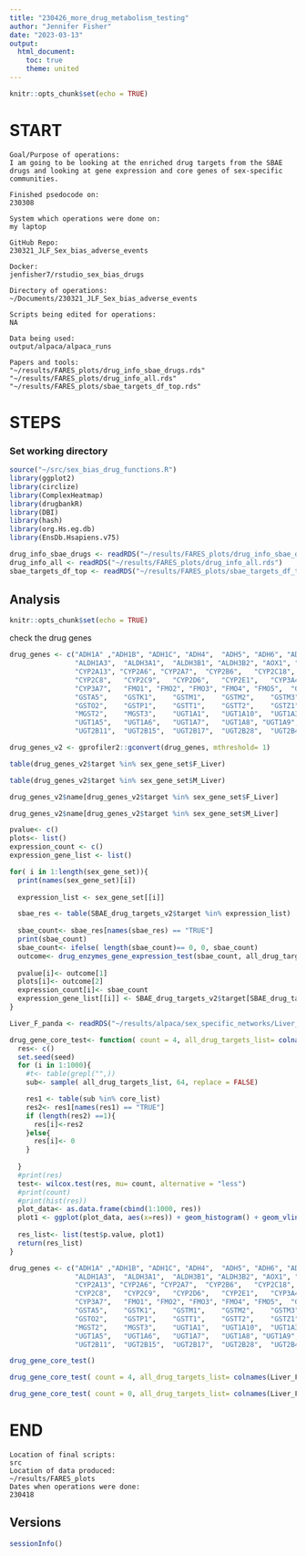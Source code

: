 ```yaml
---
title: "230426_more_drug_metabolism_testing"
author: "Jennifer Fisher"
date: "2023-03-13"
output:
  html_document:
    toc: true
    theme: united
---
```


```r
knitr::opts_chunk$set(echo = TRUE)
```


# START 
    Goal/Purpose of operations: 
    I am going to be looking at the enriched drug targets from the SBAE drugs and looking at gene expression and core genes of sex-specific communities. 
    
    Finished psedocode on:
    230308
    
    System which operations were done on: 
    my laptop
    
    GitHub Repo:
    230321_JLF_Sex_bias_adverse_events
    
    Docker: 
    jenfisher7/rstudio_sex_bias_drugs
    
    Directory of operations:
    ~/Documents/230321_JLF_Sex_bias_adverse_events
    
    Scripts being edited for operations:
    NA
    
    Data being used:
    output/alpaca/alpaca_runs
    
    Papers and tools: 
    "~/results/FARES_plots/drug_info_sbae_drugs.rds"
    "~/results/FARES_plots/drug_info_all.rds"
    "~/results/FARES_plots/sbae_targets_df_top.rds"

# STEPS

### Set working directory 
```r
source("~/src/sex_bias_drug_functions.R")
library(ggplot2)
library(circlize)
library(ComplexHeatmap)
library(drugbankR)
library(DBI)
library(hash)
library(org.Hs.eg.db)
library(EnsDb.Hsapiens.v75)
```


```r
drug_info_sbae_drugs <- readRDS("~/results/FARES_plots/drug_info_sbae_drugs.rds")
drug_info_all <- readRDS("~/results/FARES_plots/drug_info_all.rds")
sbae_targets_df_top <- readRDS("~/results/FARES_plots/sbae_targets_df_top.rds")
```



## Analysis

```r
knitr::opts_chunk$set(echo = TRUE)
```

check the drug genes
```r
drug_genes <- c("ADH1A"	,"ADH1B", "ADH1C", "ADH4",	"ADH5",	"ADH6",	"ADH7",	
                "ALDH1A3",	"ALDH3A1",	"ALDH3B1", "ALDH3B2", "AOX1", "CYP1A2",
                "CYP2A13", "CYP2A6", "CYP2A7",	"CYP2B6",	"CYP2C18",	"CYP2C19",
                "CYP2C8",	"CYP2C9",	"CYP2D6",	"CYP2E1",	"CYP3A4",	"CYP3A43",	"CYP3A5",
                "CYP3A7",	"FMO1",	"FMO2",	"FMO3", "FMO4",	"FMO5",  "GSTA1", "GSTA2", 	"GSTA3",	"GSTA4",
                "GSTA5",	"GSTK1",	"GSTM1",	"GSTM2",	"GSTM3",	"GSTM4",	"GSTM5",	"GSTO1",
                "GSTO2",	"GSTP1",	"GSTT1",	"GSTT2",	"GSTZ1",	"MAOA",	"MAOB",	"MGST1",
                "MGST2",	"MGST3",	"UGT1A1",	"UGT1A10",	"UGT1A3",	"UGT1A4",
                "UGT1A5",	"UGT1A6",	"UGT1A7",	"UGT1A8", "UGT1A9",	"UGT2A1",	"UGT2A3", "UGT2B10",
                "UGT2B11",	"UGT2B15",	"UGT2B17",	"UGT2B28",	"UGT2B4",	"UGT2B7")
```


```r
drug_genes_v2 <- gprofiler2::gconvert(drug_genes, mthreshold= 1)
```

```r
table(drug_genes_v2$target %in% sex_gene_set$F_Liver)
```

```r
table(drug_genes_v2$target %in% sex_gene_set$M_Liver)
```

```r
drug_genes_v2$name[drug_genes_v2$target %in% sex_gene_set$F_Liver]
```

```r
drug_genes_v2$name[drug_genes_v2$target %in% sex_gene_set$M_Liver]
```

```r
pvalue<- c()
plots<- list()
expression_count <- c()
expression_gene_list <- list()

for( i in 1:length(sex_gene_set)){
  print(names(sex_gene_set)[i])
  
  expression_list <- sex_gene_set[[i]]

  sbae_res <- table(SBAE_drug_targets_v2$target %in% expression_list)
  
  sbae_count<- sbae_res[names(sbae_res) == "TRUE"]
  print(sbae_count)
  sbae_count<- ifelse( length(sbae_count)== 0, 0, sbae_count)
  outcome<- drug_enzymes_gene_expression_test(sbae_count, all_drug_targets_v2$, expression_list)
  
  pvalue[i]<- outcome[1]
  plots[i]<- outcome[2]
  expression_count[i]<- sbae_count
  expression_gene_list[[i]] <- SBAE_drug_targets_v2$target[SBAE_drug_targets_v2$target %in% expression_list]
}
```


```r
Liver_F_panda <- readRDS("~/results/alpaca/sex_specific_networks/Liver_F_panda.rds")
```


```r
drug_gene_core_test<- function( count = 4, all_drug_targets_list= colnames(Liver_F_panda@regNet), core_list= c(core_gene_list$Liver, female_core_gene_list$Liver), seed= 101){
  res<- c()
  set.seed(seed)
  for (i in 1:1000){
    #t<- table(grepl("",))
    sub<- sample( all_drug_targets_list, 64, replace = FALSE)

    res1 <- table(sub %in% core_list)
    res2<- res1[names(res1) == "TRUE"]
    if (length(res2) ==1){
      res[i]<-res2
    }else{
      res[i]<- 0
    }
    
  }
  #print(res)
  test<- wilcox.test(res, mu= count, alternative = "less")
  #print(count)
  #print(hist(res))
  plot_data<- as.data.frame(cbind(1:1000, res))
  plot1 <- ggplot(plot_data, aes(x=res)) + geom_histogram() + geom_vline(xintercept = count) + xlab("Number of genes that are core genes")
  
  res_list<- list(test$p.value, plot1)
  return(res_list)
}
```


```r
drug_genes <- c("ADH1A"	,"ADH1B", "ADH1C", "ADH4",	"ADH5",	"ADH6",	"ADH7",	
                "ALDH1A3",	"ALDH3A1",	"ALDH3B1", "ALDH3B2", "AOX1", "CYP1A2",
                "CYP2A13", "CYP2A6", "CYP2A7",	"CYP2B6",	"CYP2C18",	"CYP2C19",
                "CYP2C8",	"CYP2C9",	"CYP2D6",	"CYP2E1",	"CYP3A4",	"CYP3A43",	"CYP3A5",
                "CYP3A7",	"FMO1",	"FMO2",	"FMO3", "FMO4",	"FMO5",  "GSTA1", "GSTA2", 	"GSTA3",	"GSTA4",
                "GSTA5",	"GSTK1",	"GSTM1",	"GSTM2",	"GSTM3",	"GSTM4",	"GSTM5",	"GSTO1",
                "GSTO2",	"GSTP1",	"GSTT1",	"GSTT2",	"GSTZ1",	"MAOA",	"MAOB",	"MGST1",
                "MGST2",	"MGST3",	"UGT1A1",	"UGT1A10",	"UGT1A3",	"UGT1A4",
                "UGT1A5",	"UGT1A6",	"UGT1A7",	"UGT1A8", "UGT1A9",	"UGT2A1",	"UGT2A3", "UGT2B10",
                "UGT2B11",	"UGT2B15",	"UGT2B17",	"UGT2B28",	"UGT2B4",	"UGT2B7")
```


```r
drug_gene_core_test()
```

```r
drug_gene_core_test( count = 4, all_drug_targets_list= colnames(Liver_F_panda@regNet), core_list= core_gene_list$Liver, seed= 101)
```

```r
drug_gene_core_test( count = 0, all_drug_targets_list= colnames(Liver_F_panda@regNet), core_list= female_core_gene_list$Liver, seed= 101)
```

# END
    Location of final scripts:
    src
    Location of data produced:
    ~/results/FARES_plots
    Dates when operations were done:
    230418
    
## Versions
```r
sessionInfo()
```



